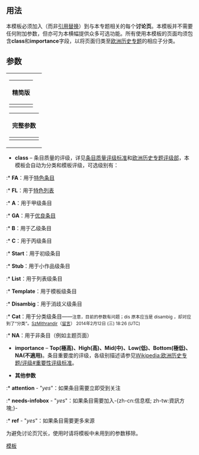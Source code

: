<noinclude>{{template doc page viewed directly}}</noinclude>
{{High-use|5561}}

== 用法 ==
本'''{{tl|欧洲历史专题}}'''模板必须加入（而非[[Help:引用替换|引用替换]]）到与本专题相关的每个'''讨论页'''。本模板并不需要任何附加参数，但亦可为本横幅提供众多可选功能。所有使用本模板的页面均须包含'''class'''和'''importance'''字段，以将页面归类至[[:Category:欧洲历史专题|欧洲历史专题]]的相应子分类。

== 参数 ==
{| align=right style="background:transparent; width:0"
|
{| class="wikitable"
|-
!精简版
|-
|<pre style="font-size:90%">{{欧洲历史专题
|class = 
|importance =
|cover = 
|screenshot = 
|needs-infobox = 
}}
</pre>
|}
{| class="wikitable"
|-
!完整参数
|-
|<pre style="font-size:90%">{{欧洲历史专题
|class = 
|importance =
|attention = 
|needs-infobox = 
|cover = 
|screenshot = 
|peer = 
|old-peer = 
}}
</pre>
|}
|}

* '''class''' – 条目质量的评级，详见[[Wikipedia:条目质量评级标准|条目质量评级标准]]和[[Wikipedia:欧洲历史专题/评级|欧洲历史专题评级部]]，本模板会自动为分类和模板评级，可选级别有：
:* '''FA'''：用于[[Wikipedia:特色条目|特色条目]]
:* '''FL'''：用于[[Wikipedia:特色列表|特色列表]]
:* '''A'''：用于甲级条目
:* '''GA'''：用于[[Wikipedia:优良条目|优良条目]]
:* '''B'''：用于乙级条目
:* '''C'''：用于丙级条目
:* '''Start'''：用于初级条目
:* '''Stub'''：用于小作品级条目
:* '''List'''：用于列表级条目
:* '''Template'''：用于模板级条目
:* '''Disambig'''：用于消歧义级条目
:* '''Cat'''：用于分类级条目——<small>注意，目前的参数有问题；dis 原本应当是 disambig ，却对应到了“分类”。[[User:SzMithrandir|SzMithrandir]]（[[User talk:SzMithrandir|留言]]） 2014年2月12日 (三) 18:26 (UTC)</small>
:* '''NA'''：用于非条目（例如主题页面）

* '''importance''' – '''Top(極高)、High(高)、Mid(中)、Low(低)、Bottom(極低)、NA(不適用)'''。条目重要度的评级，各级别描述请参见[[Wikipedia:欧洲历史专题/评级#重要性评级标准]]。


* '''其他参数'''
:* '''attention''' - "''yes''"：如果条目需要立即受到关注
:* '''needs-infobox''' - "''yes''"：如果条目需要加入-{zh-cn:信息框; zh-tw:資訊方塊;}-
:* '''ref''' - "''yes''"：如果条目需要更多来源

为避免讨论页冗长，使用时请将模板中未用到的参数移除。
<includeonly>
<!-- ++++ PLEASE ADD CATEGORIES AND INTERWIKIS BELOW THIS LINE, THANK YOU. -->
[[Category:欧洲历史专题|模板]]

</includeonly>